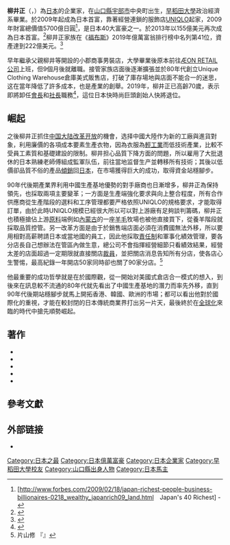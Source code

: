 {{Infobox_Person
| name = 柳井正
|image=
|box_width=
|occupation= 企業家
| period = 20世纪 
|birth_name=
| other_names =
| Sex = 男
|birth_date= {{birth date and age|1949|2|7}}
|birth_place={{JAP}}山口縣[[宇部市|宇部市]]中央町
|death_date= 
|death_place=
| nationality ={{JAP}}
| residence = 
| party = 
| religion = 
| spouse = 
| relatives =父 柳井等
|education=[[早稻田大學|早稻田大學]]政治經濟系
| past =ÆON RETAIL職員<br />小郡商事店長<br />[[UNIQLO|UNIQLO]]會長兼社長<br />日本首富
| work = 《一勝九敗》
|awards= 
}}
{{japanese|japanese=柳井 正|kana=やない ただし|romaji=Yanai Tadashi}}
'''柳井正'''（{{jpn|j=柳井 正|hg=やない ただし|rm=Yanai Tadashi}}，{{bd|1949年|2月7日|||}}）為[[日本|日本]]的企業家，在[[山口縣|山口縣]][[宇部市|宇部市]]中央町出生，[[早稻田大學|早稻田大學]]政治經濟系畢業。於2009年起成為日本首富，靠著經營連鎖的服飾店[[優衣庫|UNIQLO]]起家，2009年財富總價值5700億日圓<ref>[http://www.forbes.com/2009/02/18/japan-richest-people-business-billionaires-0218_wealthy_japanrich09_land.html　Japan's 40 Richest] {{Wayback|url=http://www.forbes.com/2009/02/18/japan-richest-people-business-billionaires-0218_wealthy_japanrich09_land.html |date=20200930103306 }} - {{lang|ja|フォーブス公式サイト2009年2月18日付}}{{en}}</ref>，是日本40大富豪之一。於2013年以155億美元再次成為日本首富。<ref>{{Cite web |url=http://www.forbeschina.com/review/201304/0024816.shtml |title=2013日本50富豪榜：柳井正再次夺冠 |access-date=2017-11-23 |archive-date=2019-06-09 |archive-url=https://web.archive.org/web/20190609173341/http://www.forbeschina.com/review/201304/0024816.shtml |dead-url=no }}</ref>柳井正家族在《[[福布斯|福布斯]]》2019年億萬富翁排行榜中名列第41位，資產達到222億美元。<ref>{{Cite web |url = https://www.forbes.com/profile/tadashi-yanai/?list=billionaires#381ea3a97e44 |title = #41 Tadashi Yanai & family |publisher = Forbes |language = en |accessdate = 2019-03-24 |archive-date = 2021-01-24 |archive-url = https://web.archive.org/web/20210124010331/https://www.forbes.com/profile/tadashi-yanai/?list=billionaires#381ea3a97e44 |dead-url = no }}</ref>

早年繼承父親柳井等開設的小郡商事男裝店，大學畢業後原本前往[[永旺集團|ÆON RETAIL公司]]上班，但9個月後就離職。接管家族店面後逐漸擴張並於80年代創立Unique Clothing Warehouse倉庫美式販售店，打破了庫存場地與店面不能合一的迷思，这在當年降低了許多成本，也是產業的創舉。2019年，柳井正已高齡70歲，表示即將卸任[[會長|會長]]和[[社長|社長]]職務<ref>{{Cite web|title=沒有靈魂的公司只是一個空殼？Uniqlo 創始人柳井正退休後，未來將由女性主理品牌|url=https://www.mings-fashion.com/uniqlo-%e6%9f%b3%e4%ba%95%e6%ad%a3-%e9%80%80%e4%bc%91-270515/|accessdate=2019-11-10|date=2019-09-12|work=MING'S|language=en-US|archive-date=2021-03-01|archive-url=https://web.archive.org/web/20210301152007/https://www.mings-fashion.com/uniqlo-%E6%9F%B3%E4%BA%95%E6%AD%A3-%E9%80%80%E4%BC%91-270515/|dead-url=no}}</ref>，這位日本快時尚巨頭創始人快將退位。

== 崛起 ==
之後柳井正抓住[[中国大陆|中国大陆]][[改革开放|改革开放]]的機會，选择中國大陸作为新的工廠與進貨對象，利用廉價的各項成本要素生產衣物，因為衣服為[[輕工業|輕工業]]而低技術產業，比較不受員工素質和基礎建設的限制。柳井担心品質下降方面的問題，所以雇用了大批退休的日本熟練老師傅組成監軍队伍，前往當地监督生产並轉移所有技術；其後以低價卻品質不俗的產品[[傾銷|傾銷]]回[[日本|日本]]，在市場獲得巨大的成功，取得資金站穩腳步。

90年代後期產業界利用中國生產基地優勢的對手廠商也日漸增多，柳井正為保持領先，也採取兩項主要變革；一方面是生產端強化要求與向上整合程度，所有合作供應商從生產階段的選料和工序管理都要严格依照UNIQLO的規格要求，才能取得訂單，由於此時UNIQLO規模已經很大所以可以對上游廠有足夠談判籌碼，柳井正也積極搶佔上游[[原料|原料]]端例如[[內蒙古|內蒙古]]的一座[[羊毛|羊毛]]牧場也被他直接買下，從養羊階段就採取品質控管。另一改革方面是由于於銷售端店面必須在消費國無法外移，所以要用相對高薪聘請日本或當地國的員工，因此他採取[[責任制|責任制]]和軍事化績效管理，要各分店長自己想辦法在管區內做生意，總公司不會指揮經營細節只看績效結果，經營太差的店面超過一定期限就直接關店[[裁員|裁員]]，並把關店消息告知所有分店，使各店心生警惕，最高紀錄一年開店50家同時卻也關了90家分店。<ref>片山修 『{{lang|ja|柳井正の見方・考え方}}』</ref>

他最重要的成功哲學就是在於國際觀，從一開始对美國式倉店合一模式的想入，到後來在訊息較不流通的80年代就先看出了中國生產基地的潛力而率先外移，直到90年代後期站穩腳步就馬上開拓香港、韓國、歐洲的市場；都可以看出他對於國際化的重視，才能在較封閉的日本傳統商業界打出另一片天，最後終於在[[全球化|全球化]]來臨的時代中搶先順勢崛起。

== 著作 ==
* {{cite book|title={{lang|ja|-{ほぼ日ブックス#001 個人的なユニクロ主義}-}}|author=[[糸井重里|糸井重里]]合著|date=2001|publisher=[[朝日出版社|朝日出版社]]|ISBN=4-255-00118-9}}
* {{cite book|title={{lang|ja|-{一勝九敗}-}}|date=2003|publisher=[[新潮社|新潮社]]|ISBN=4-10-464201-0}}
* {{cite book|title={{lang|ja|仕事学のすすめ}}|date=2009年6-7月|publisher={{lang|ja|[[日本放送協會|NHK]]知る楽/木}}|ISBN=4-14-189523-7}}
* {{cite book|title={{lang|ja|-{成功は一日で捨て去れ}-}}|date=2009|publisher=新潮社|ISBN=4-10-464203-7}}
* {{cite book|title={{lang|ja|-{ユニクロ思考術}-}}|date=2009|publisher=新潮社|ISBN=4-10-464202-9}}

== 參考文獻 ==
{{reflist}}

== 外部链接 ==
* {{cite news|url=http://www.ftchinese.com/story/001053858|title=与日本首富柳井正共进午餐|author=戴维·皮林（英国《金融时报》亚洲版主编）|publisher=[[金融时报中文网|金融时报中文网]]|date=2013年12月11日 07:54 AM|language=zh-cn|accessdate=2013年12月11日|archive-date=2020年9月18日|archive-url=https://web.archive.org/web/20200918114105/http://www.ftchinese.com/story/001053858|dead-url=no}}

{{Authority control}}
{{DEFAULTSORT:Yanai Tadashi}}
[[Category:日本之最|Category:日本之最]]
[[Category:日本億萬富豪|Category:日本億萬富豪]]
[[Category:日本企業家|Category:日本企業家]]
[[Category:早稻田大學校友|Category:早稻田大學校友]]
[[Category:山口縣出身人物|Category:山口縣出身人物]]
[[Category:日本馬主|Category:日本馬主]]